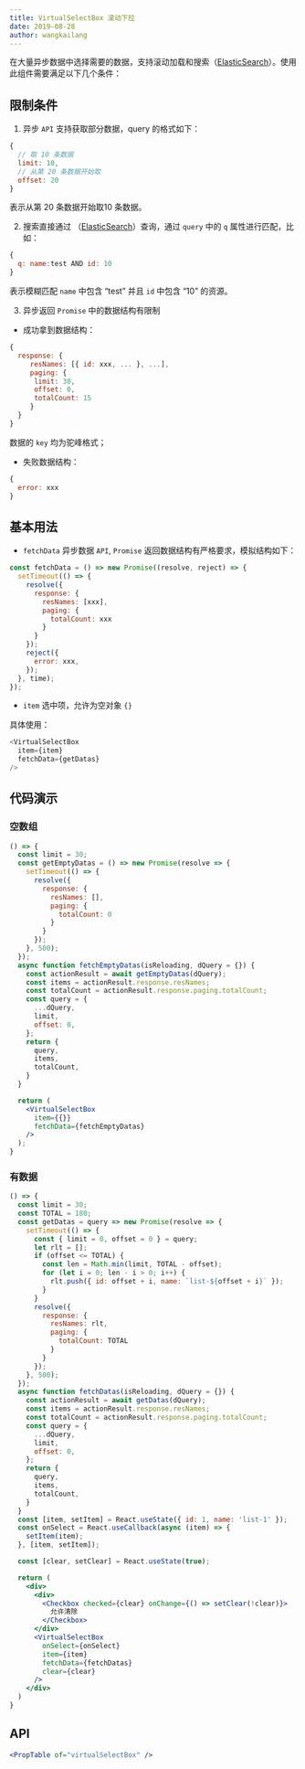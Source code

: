 ```yaml
---
title: VirtualSelectBox 滚动下拉
date: 2019-08-28
author: wangkailang
---
```

在大量异步数据中选择需要的数据，支持滚动加载和搜索（[ElasticSearch](https://www.elastic.co/cn/products/elasticsearch)）。使用此组件需要满足以下几个条件：

## 限制条件

1. 异步 `API` 支持获取部分数据，query 的格式如下：
```js isShow
{
  // 取 10 条数据
  limit: 10,
  // 从第 20 条数据开始取
  offset: 20
}
```
表示从第 20 条数据开始取10 条数据。

2. 搜索直接通过 （[ElasticSearch](https://www.elastic.co/cn/products/elasticsearch)）查询，通过 `query` 中的 `q` 属性进行匹配，比如：
```js isShow
{
  q: name:test AND id: 10
}
```
表示模糊匹配 `name` 中包含 “test” 并且 `id` 中包含 “10” 的资源。

3. 异步返回 `Promise` 中的数据结构有限制
- 成功拿到数据结构：
```js isShow
{
  response: {
     resNames: [{ id: xxx, ... }, ...],
     paging: {
      limit: 30,
      offset: 0,
      totalCount: 15
     }
  }
}
```
数据的 `key` 均为驼峰格式；
- 失败数据结构：
```js isShow
{
  error: xxx
}
```
## 基本用法
- `fetchData` 异步数据 `API`, `Promise` 返回数据结构有严格要求，模拟结构如下：
```js isShow
const fetchData = () => new Promise((resolve, reject) => {
  setTimeout(() => {
    resolve({
      response: {
        resNames: [xxx],
        paging: {
          totalCount: xxx
        }
      }
    });
    reject({
      error: xxx,
    });
  }, time);
});
```
- `item` 选中项，允许为空对象 `{}`

具体使用：
```js isShow
<VirtualSelectBox
  item={item}
  fetchData={getDatas}
/>
```

## 代码演示

### 空数组
```jsx
() => {
  const limit = 30;
  const getEmptyDatas = () => new Promise(resolve => {
    setTimeout(() => {
      resolve({
        response: {
          resNames: [],
          paging: {
            totalCount: 0
          }
        }
      });
    }, 500);
  });
  async function fetchEmptyDatas(isReloading, dQuery = {}) {
    const actionResult = await getEmptyDatas(dQuery);
    const items = actionResult.response.resNames;
    const totalCount = actionResult.response.paging.totalCount;
    const query = {
      ...dQuery,
      limit,
      offset: 0,
    };
    return {
      query,
      items,
      totalCount,
    }
  }

  return (
    <VirtualSelectBox
      item={{}}
      fetchData={fetchEmptyDatas}
    />
  );
}
```
### 有数据
```jsx
() => {
  const limit = 30;
  const TOTAL = 180;
  const getDatas = query => new Promise(resolve => {
    setTimeout(() => {
      const { limit = 0, offset = 0 } = query;
      let rlt = [];
      if (offset <= TOTAL) {
        const len = Math.min(limit, TOTAL - offset);
        for (let i = 0; len - i > 0; i++) {
          rlt.push({ id: offset + i, name: `list-${offset + i}` });
        }
      }
      resolve({
        response: {
          resNames: rlt,
          paging: {
            totalCount: TOTAL
          }
        }
      });
    }, 500);
  });
  async function fetchDatas(isReloading, dQuery = {}) {
    const actionResult = await getDatas(dQuery);
    const items = actionResult.response.resNames;
    const totalCount = actionResult.response.paging.totalCount;
    const query = {
      ...dQuery,
      limit,
      offset: 0,
    };
    return {
      query,
      items,
      totalCount,
    }
  }
  const [item, setItem] = React.useState({ id: 1, name: 'list-1' });
  const onSelect = React.useCallback(async (item) => {
    setItem(item);
  }, [item, setItem]);

  const [clear, setClear] = React.useState(true);

  return (
    <div>
      <div>
        <Checkbox checked={clear} onChange={() => setClear(!clear)}>
          允许清除
        </Checkbox>
      </div>
      <VirtualSelectBox
        onSelect={onSelect}
        item={item}
        fetchData={fetchDatas}
        clear={clear}
      />
    </div>
  )
}
```

## API
```jsx previewOnly
<PropTable of="virtualSelectBox" />
```



